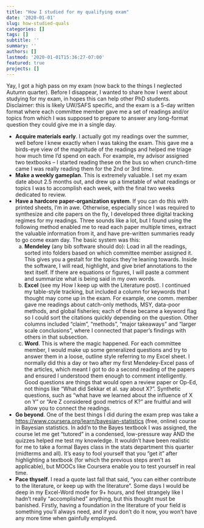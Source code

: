 ```yaml
---
title: "How I studied for my qualifying exam"
date: '2020-01-01'
slug: how-studied-quals
categories: []
tags: []
subtitle: ''
summary: ''
authors: []
lastmod: '2020-01-01T15:36:27-07:00'
featured: true
projects: []
---
```


Yay, I got a high pass on my exam (now back to the things I neglected Autumn quarter). Before I disappear, I wanted to share how I went about studying for my exam, in hopes this can help other PhD students. Disclaimer: this is likely UW/SAFS specific, and the exam is a 5-day written format where each committee member gave me a set of readings and/or topics from which I was supposed to prepare to answer any long-format question they could give me in a single day.

+ **Acquire materials early**. I actually got my readings over the summer, well before I knew exactly when I was taking the exam. This gave me a birds-eye view of the magnitude of the readings and helped me triage how much time I'd spend on each. For example, my advisor assigned two textbooks -- I started reading these on the bus so when crunch-time came I was really reading them for the 2nd or 3rd time.
+ **Make a weekly gameplan**. This is extremely valuable. I set my exam date about 2.5 months out, and drew up a timetable of what readings or topics I was to accomplish each week, with the final two weeks dedicated to review.
+ **Have a hardcore paper-organization system**. If you can do this with printed sheets, I'm in awe. Otherwise, especially since I was required to synthesize and cite papers on the fly, I developed three digital tracking regimes for my readings. Three sounds like a lot, but I found using the following method enabled me to read each paper multiple times, extract the valuable information from it, and have pre-written summaries ready to go come exam day. The basic system was this:
    a. **Mendeley** (any bib software should do): Load in all the readings, sorted into folders based on which committee member assigned it. This gives you a gestalt for the topics they're leaning towards. Inside the software, I will read, highlight, and give brief annotations to the text itself. If there are equations or figures, I will paste a comment and summarize what is being said in my own words.
    b. **Excel** (see my  How I keep up with the Literature post). I continued my table-style tracking, but included a column for keywords that I thought may come up in the exam. For example, one comm. member gave me readings about catch-only methods, MSY, data-poor methods, and global fisheries; each of these became a keyword flag so I could sort the citations quickly depending on the question. Other columns included "claim", "methods", "major takeaways" and "larger scale conclusions", where I connected that paper's findings with others in that subsection.
    c. **Word**. This is where the magic happened. For each committee member, I would make up some generalized questions and try to answer them in a loose, outline style referring to my Excel sheet. I normally did this a day or two after my first Mendeley-Excel pass of the articles, which meant I got to do a second reading of the papers and ensured I understood them enough to comment intelligently. Good questions are things that would open a review paper or Op-Ed, not things like "What did Sekkar et al. say about X?". Synthetic questions, such as "what have we learned about the influence of X on Y" or "Are Z considered good metrics of K?" are fruitful and will allow you to connect the readings.
+ **Go beyond**. One of the best things I did during the exam prep was take a  [https://www.coursera.org/learn/bayesian-statistics](Coursera) (free, online) course in Bayesian statistics</a>. In add'n to the Bayes textbook I was assigned, the course let me get "tutored" in a condensed, low-pressure way AND the quizzes helped me test my knowledge. It wouldn't have been realistic for me to take a formal Bayes class in the stats department this quarter (midterms and all). It's easy to fool yourself that you "get it" after highlighting a textbook (for which the previous steps aren't as applicable), but MOOCs like Coursera enable you to test yourself in real time.
+ **Pace thyself**. I read a quote last fall that said, "you can either contribute to the literature, or keep up with the literature". Some days I would be deep in my Excel-Word mode for 9+ hours, and feel strangely like I hadn't really "accomplished" anything, but this thought must be banished. Firstly, having a foundation in the literature of your field is something you'll always need, and if you don't do it now, you won't have any more time when gainfully employed.